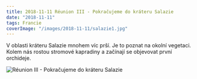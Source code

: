 ```yaml
---
title: 2018-11-11 Réunion III - Pokračujeme do kráteru Salazie
date: "2018-11-11"
tags: Francie
coverImage: "/images/2018-11-11/salazie1.jpg"
---
```


<CustomImage
  src="/images/2018-11-11/salazie9.jpg"
  alt="Réunion III - Pokračujeme do kráteru Salazie"
  size="verticalLarge"
/>
<CustomImage
  src="/images/2018-11-11/salazie10.jpg"
  alt="Réunion III - Pokračujeme do kráteru Salazie"
  size="verticalLarge"
/>
<CustomImage
  src="/images/2018-11-11/salazie1.jpg"
  alt="Réunion III - Pokračujeme do kráteru Salazie"
  size="horizontalLarge"
/>

V oblasti kráteru Salazie mnohem víc prší. Je to poznat na okolní vegetaci. Kolem nás rostou stromové kapradiny a začínají se objevovat první orchideje.

<CustomImage
  src="/images/2018-11-11/salazie4.jpg"
  alt="Réunion III - Pokračujeme do kráteru Salazie"
  size="horizontalLarge"
/>
<CustomImage
  src="/images/2018-11-11/salazie5.jpg"
  alt="Réunion III - Pokračujeme do kráteru Salazie"
  size="horizontalLarge"
/>

<CustomImage
  src="/images/2018-11-11/salazie2.jpg"
  alt="Réunion III - Pokračujeme do kráteru Salazie"
  size="verticalLarge"
/>
<CustomImage
  src="/images/2018-11-11/salazie3.jpg"
  alt="Réunion III - Pokračujeme do kráteru Salazie"
  size="verticalLarge"
/>
<CustomImage
  src="/images/2018-11-11/salazie6.jpg"
  alt="Réunion III - Pokračujeme do kráteru Salazie"
  size="verticalLarge"
/>
<CustomImage
  src="/images/2018-11-11/salazie7.jpg"
  alt="Réunion III - Pokračujeme do kráteru Salazie"
  size="horizontalLarge"
/>

<div className="flex justify-center pb-2">
  <Image
    src="/images/2018-11-11/salazie8.jpg"
    alt="Réunion III - Pokračujeme do kráteru Salazie"
    width={1024}
    height={920}
  />
</div>
